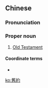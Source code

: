 ==Chinese==
{{zh-forms|s=旧约}}

===Pronunciation===
{{zh-pron
|m=Jiùyuē
|c=gau6 joek3
|h=pfs=Khiu-yok
|md=Gô-iók
|mn=xm,qz,tw:Kū-iok/zz:Kū-iak
|cat=pn
}}

===Proper noun===
{{zh-proper noun}}

# {{lb|zh|Christianity}} [[Old Testament]]

====Coordinate terms====
* {{zh-l|新約}}

{{zh-cat|Books of the Bible}}

[[ko:舊約]]